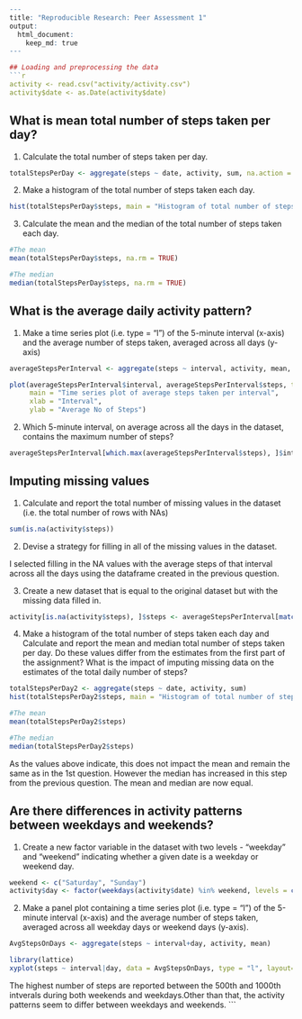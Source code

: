 
```r
---
title: "Reproducible Research: Peer Assessment 1"
output: 
  html_document:
    keep_md: true
---

## Loading and preprocessing the data
```r
activity <- read.csv("activity/activity.csv")
activity$date <- as.Date(activity$date)
```



## What is mean total number of steps taken per day?

1. Calculate the total number of steps taken per day.
```r
totalStepsPerDay <- aggregate(steps ~ date, activity, sum, na.action = na.omit)
```

2. Make a histogram of the total number of steps taken each day.
```r
hist(totalStepsPerDay$steps, main = "Histogram of total number of steps taken per day", xlab = "Total Number of steps taken per day")
```

3. Calculate the mean and the median of the total number of steps taken each day.

```r
#The mean
mean(totalStepsPerDay$steps, na.rm = TRUE)

#The median
median(totalStepsPerDay$steps, na.rm = TRUE)
```

## What is the average daily activity pattern?

1. Make a time series plot (i.e. type = "l") of the 5-minute interval (x-axis) and the average number of steps taken, averaged across all days (y-axis)

```r
averageStepsPerInterval <- aggregate(steps ~ interval, activity, mean, na.action = na.omit)

plot(averageStepsPerInterval$interval, averageStepsPerInterval$steps, type = 'l', 
     main = "Time series plot of average steps taken per interval", 
     xlab = "Interval", 
     ylab = "Average No of Steps")
```

2. Which 5-minute interval, on average across all the days in the dataset, contains the maximum number of steps?

```r
averageStepsPerInterval[which.max(averageStepsPerInterval$steps), ]$interval
```

## Imputing missing values
1. Calculate and report the total number of missing values in the dataset (i.e. the total number of rows with NAs)

```r
sum(is.na(activity$steps))
```
2. Devise a strategy for filling in all of the missing values in the dataset.

I selected filling in the NA values with the average steps of that interval across all the days using the dataframe created in the previous question.

3. Create a new dataset that is equal to the original dataset but with the missing data filled in.

```r
activity[is.na(activity$steps), ]$steps <- averageStepsPerInterval[match(averageStepsPerInterval$interval, activity$interval), 2]
```

4. Make a histogram of the total number of steps taken each day and Calculate and report the mean and median total number of steps taken per day. Do these values differ from the estimates from the first part of the assignment? What is the impact of imputing missing data on the estimates of the total daily number of steps?

```r
totalStepsPerDay2 <- aggregate(steps ~ date, activity, sum)
hist(totalStepsPerDay2$steps, main = "Histogram of total number of steps taken per day", xlab = "Total Number of steps taken per day")

#The mean
mean(totalStepsPerDay2$steps)

#The median
median(totalStepsPerDay2$steps)

```

As the values above indicate, this does not impact the mean and remain the same as in the 1st question. However the median has increased in this step from the previous question. The mean and median are now equal.


## Are there differences in activity patterns between weekdays and weekends?
1. Create a new factor variable in the dataset with two levels - "weekday" and "weekend" indicating whether a given date is a weekday or weekend day.

```r
weekend <- c("Saturday", "Sunday")
activity$day <- factor(weekdays(activity$date) %in% weekend, levels = c(TRUE, FALSE), labels = c("Weekend", "Weekday"))
```

2. Make a panel plot containing a time series plot (i.e. type = "l") of the 5-minute interval (x-axis) and the average number of steps taken, averaged across all weekday days or weekend days (y-axis).

```r
AvgStepsOnDays <- aggregate(steps ~ interval+day, activity, mean)

library(lattice)
xyplot(steps ~ interval|day, data = AvgStepsOnDays, type = "l", layout= c(1,2), xlab = "Intervals", ylab = "Number of Steps")
```
The highest number of steps are reported between the 500th and 1000th intverals during both weekends and weekdays.Other than that, the activity patterns seem to differ between weekdays and weekends.
```

